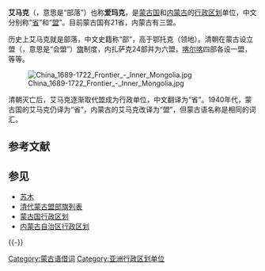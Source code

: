 {{distinguish2|[[艾馬克人|艾馬克人]]或[[艾瑪克方言|艾瑪克方言]]}}

{{unreferenced|time=2010-01-04T13:17:03+00:00}}

'''艾马克'''（{{mong|m=ᠠᠶᠢᠮᠠᠭ|k=аймаг}}，意思是“部落”）也称'''爱玛克'''，是[[蒙古国|蒙古国]]和[[内蒙古|内蒙古]]的[[行政区划|行政区划]]单位，中文分别称“[[省_(蒙古国)|省]]”和“[[盟_(行政區劃)|盟]]”。目前蒙古国有21省，内蒙古有三盟。

历史上艾马克就是部落，中文史籍称“部”，高于鄂托克（领地）。清朝在蒙古设立盟（{{mong|m=ᠴᠢᠭᠤᠯᠭᠠᠨ|k=чуулган|ZM=čigulian}}，意思是“会盟”）[[旗_(行政区划)|旗]]制度，内扎萨克24部并为六盟，[[喀尔喀|喀尔喀]]四部各设一盟，等等。

[[Image:China_1689-1722_Frontier_-_Inner_Mongolia.jpg|thumb]]

清朝灭亡后，艾马克逐渐取代盟成为行政单位，中文翻译为“省”。1940年代，蒙古国的艾马克仍译为“省”，内蒙古的艾马克改译为“盟”，但蒙古语名称是相同的词汇。

== 参考文献 ==
{{Reflist}}

== 参见 ==
* [[苏木_(行政区划)|苏木]]
* [[清代蒙古盟部旗列表|清代蒙古盟部旗列表]]
* [[蒙古国行政区划|蒙古国行政区划]]
* [[内蒙古自治区行政区划|内蒙古自治区行政区划]]

{{-}}
{{清代蒙古}}
{{内蒙古盟建制的演变}}
{{内蒙古行政区划}}
{{蒙古国一级行政区}}

[[Category:蒙古语借词|Category:蒙古语借词]]
[[Category:亚洲行政区划单位|Category:亚洲行政区划单位]]